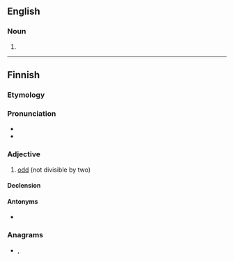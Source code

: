 ==English==

===Noun===
{{en-noun}}

# {{alternative form of|paradon|lang=en}}

----

==Finnish==
{{Finnish index|p|a}}

===Etymology===
{{suffix|pari|ton|lang=fi}}

===Pronunciation===
* {{IPA|/ˈpɑriton/|lang=fi}}
* {{hyphenation|pa|ri|ton|lang=fi}}

===Adjective===
{{wikipedia|Pariton luku|lang=fi}}
{{head|fi|adjective|not comparable}}

# [[odd]] (not divisible by two)

====Declension====
{{fi-decl-onneton|pos=adj|pari|a}}

====Antonyms====
* {{l|fi|parillinen}}

===Anagrams===
* {{l|fi|partion}}, {{l|fi|tarponi}}